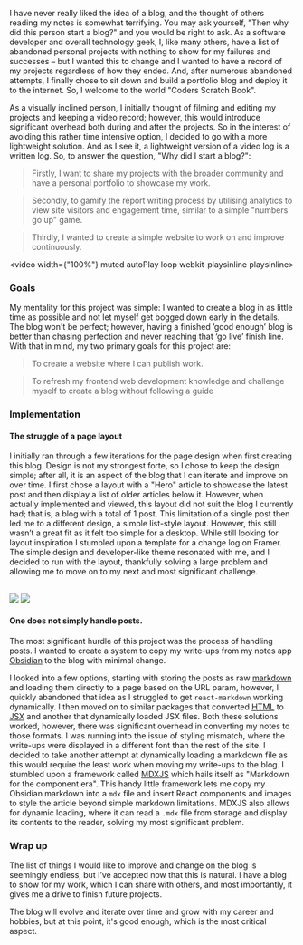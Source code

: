 
I have never really liked the idea of a blog, and the thought of others reading my notes is somewhat terrifying. You may ask yourself, "Then why did this person start a blog?" and you would be right to ask. As a software developer and overall technology geek, I, like many others, have a list of abandoned personal projects with nothing to show for my failures and successes – but I wanted this to change and I wanted to have a record of my projects regardless of how they ended. And, after numerous abandoned attempts, I finally chose to sit down and build a portfolio blog and deploy it to the internet. So, I welcome to the world "Coders Scratch Book".

As a visually inclined person, I initially thought of filming and editing my projects and keeping a video record; however, this would introduce significant overhead both during and after the projects. So in the interest of avoiding this rather time intensive option, I decided to go with a more lightweight solution. And as I see it, a lightweight version of a video log is a written log. So, to answer the question, "Why did I start a blog?":

> Firstly, I want to share my projects with the broader community and have a personal portfolio to showcase my work.

> Secondly, to gamify the report writing process by utilising analytics to view site visitors and engagement time, similar to a simple "numbers go up" game.

> Thirdly, I wanted to create a simple website to work on and improve continuously.

<video width={"100%"} muted autoPlay loop webkit-playsinline playsinline>
  <source src="/assets/csb-writeup/hero.mp4" type="video/mp4" />
  <meta itemprop="name" content="Current workflow pictured" />
  <meta
    itemprop="description"
    content="The usb and monitor are fed into two different devices. these devices need to be triggered independently of each other resulting in delay when switching between machines"
  />
</video>

### Goals

My mentality for this project was simple: I wanted to create a blog in as little time as possible and not let myself get bogged down early in the details. The blog won't be perfect; however, having a finished ’good enough’ blog is better than chasing perfection and never reaching that ‘go live’ finish line. With that in mind, my two primary goals for this project are:

> To create a website where I can publish work.

> To refresh my frontend web development knowledge and challenge myself to create a blog without following a guide

### Implementation

#### The struggle of a page layout

I initially ran through a few iterations for the page design when first creating this blog. Design is not my strongest forte, so I chose to keep the design simple; after all, it is an aspect of the blog that I can iterate and improve on over time. I first chose a layout with a "Hero" article to showcase the latest post and then display a list of older articles below it. However, when actually implemented and viewed, this layout did not suit the blog I currently had; that is, a blog with a total of 1 post. This limitation of a single post then led me to a different design, a simple list-style layout. However, this still wasn’t a great fit as it felt too simple for a desktop. While still looking for layout inspiration I stumbled upon a template for a change log on Framer. The simple design and developer-like theme resonated with me, and I decided to run with the layout, thankfully solving a large problem and allowing me to move on to my next and most significant challenge.

<br />
<Swiper navigation={true} modules={[Navigation]} className="mySwiper">
  <SwiperSlide>
    <img
      src="/assets/csb-writeup/old_layout.png"
      width={"100%"}
      height={400}
      style={{ objectFit: "cover" }}
    />
  </SwiperSlide>
  <SwiperSlide>
    <img
      src="/assets/csb-writeup/new_layout.png"
      width={"100%"}
      height={400}
      style={{ objectFit: "cover" }}
    />
  </SwiperSlide>
</Swiper>
<br />

#### One does not simply handle posts.

The most significant hurdle of this project was the process of handling posts. I wanted to create a system to copy my write-ups from my notes app <a href="https://obsidian.md/" target="_blank">Obsidian</a> to the blog with minimal change.

I looked into a few options, starting with storing the posts as raw <a href="https://en.wikipedia.org/wiki/Markdown" target="_blank">markdown</a> and loading them directly to a page based on the URL param, however, I quickly abandoned that idea as I struggled to get `react-markdown` working dynamically. I then moved on to similar packages that converted <a href="https://developer.mozilla.org/en-US/docs/Learn/Getting_started_with_the_web/HTML_basics" target="_blank">HTML</a> to <a href="https://react.dev/learn/writing-markup-with-jsx" target="_blank">JSX</a> and another that dynamically loaded JSX files. Both these solutions worked, however, there was significant overhead in converting my notes to those formats. I was running into the issue of styling mismatch, where the write-ups were displayed in a different font than the rest of the site. I decided to take another attempt at dynamically loading a markdown file as this would require the least work when moving my write-ups to the blog. I stumbled upon a framework called <a href="https://mdxjs.com/" target="_blank">MDXJS</a> which hails itself as "Markdown for the component era". This handy little framework lets me copy my Obsidian markdown into a `mdx` file and insert React components and images to style the article beyond simple markdown limitations. MDXJS also allows for dynamic loading, where it can read a `.mdx` file from storage and display its contents to the reader, solving my most significant problem.

### Wrap up

The list of things I would like to improve and change on the blog is seemingly endless, but I’ve accepted now that this is natural. I have a blog to show for my work, which I can share with others, and most importantly, it gives me a drive to finish future projects.

The blog will evolve and iterate over time and grow with my career and hobbies, but at this point, it's good enough, which is the most critical aspect.
